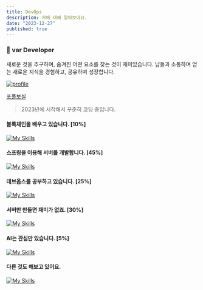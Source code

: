 ```yaml
---
title: DevOps
description: 저에 대해 알아보아요.
date: "2023-12-27"
published: true
---
```


### 👋 var Developer

새로운 것을 추구하며, 숨겨진 어떤 요소를 찾는 것이 재미있습니다.
남들과 소통하며 얻는 새로운 지식을 경험하고, 공유하며 성장합니다.

[![profile](http://mazassumnida.wtf/api/mini/generate_badge?boj=enbraining)](https://solved.ac/enbraining})

[포폴보실](https://www.figma.com/community/file/1307687825033306040)

> 2023년에 시작해서 꾸준히 코딩 중입니다.

#### 블록체인을 배우고 있습니다. [10%]
[![My Skills](https://skillicons.dev/icons?i=go,solidity)](https://skillicons.dev)

#### 스프링을 이용해 서버를 개발합니다. [45%]
[![My Skills](https://skillicons.dev/icons?i=spring,kotlin,linux,java,nginx)](https://skillicons.dev)

#### 데브옵스를 공부하고 있습니다. [25%]
[![My Skills](https://skillicons.dev/icons?i=aws,docker,grafana,cloudflare)](https://skillicons.dev)

#### 서버만 만들면 재미가 없죠. [30%]
[![My Skills](https://skillicons.dev/icons?i=react,ts,next)](https://skillicons.dev)

#### AI는 관심만 있습니다. [5%]
[![My Skills](https://skillicons.dev/icons?i=python)](https://skillicons.dev)

#### 다른 것도 해보고 있어요.
[![My Skills](https://skillicons.dev/icons?i=elixir,cpp,ktor,nestjs,figma,zig)](https://skillicons.dev)
